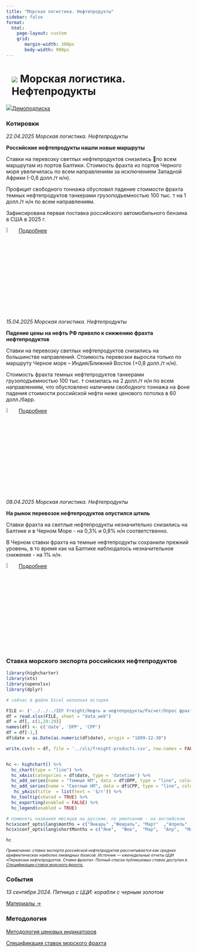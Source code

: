 ```yaml
---
title: "Морская логистика. Нефтепродукты"
sidebar: false
format: 
  html:
    page-layout: custom
    grid:
       margin-width: 300px
       body-width: 900px
---
```


# ![](../images/icon-ship.svg) Морская логистика. Нефтепродукты {.my-custom-class style="margin-left:3%;"}

![](../images/icon-subscription.svg)[Демоподписка](../demo-subscription.qmd)

::::: {.grid style="margin-left:0%"}
::: {.g-col-12 .g-col-sm-12 .g-col-xs-12 .g-col-xl-6 .g-col-md-6 .g-col-lg-6}
### Котировки

*22.04.2025 Морская логистика. Нефтепродукты*

**Российские нефтепродукты нашли новые маршруты**

Ставки на перевозку светлых нефтепродуктов снизились по всем маршрутам из портов Балтики. Стоимость фрахта из портов Черного моря увеличилась по всем направлениям за исключением Западной Африки (-0,8 долл./т н/н).

Профицит свободного тоннажа обусловил падение стоимости фрахта темных нефтепродуктов танкерами грузоподъемностью 100 тыс. т на 1 долл./т н/н по всем направлениям.

Зафиксирована первая поставка российского автомобильного бензина в США в 2025 г.

![](../images/icon-locker.svg){width="6%"} [Подробнее](../demo-subscription.qmd)

*15.04.2025 Морская логистика. Нефтепродукты*

**Падение цены на нефть РФ привело к снижению фрахта нефтепродуктов**

Ставки на перевозку светлых нефтепродуктов снизились на большинстве направлений. Стоимость перевозки выросла только по маршруту Черное море – Индия/Ближний Восток (+0,8 долл./т н/н).

Стоимость фрахта темных нефтепродуктов танкерами грузоподъемностью 100 тыс. т снизилась на 2 долл./т н/н по всем направлениям, что обусловлено наличием свободного тоннажа на фоне падения стоимости российской нефти ниже ценового потолка в 60 долл./барр.

![](../images/icon-locker.svg){width="6%"} [Подробнее](../demo-subscription.qmd)

*08.04.2025 Морская логистика. Нефтепродукты*

**На рынок перевозок нефтепродуктов опустился штиль**

Ставки фрахта на светлые нефтепродукты незначительно снизились на Балтике и в Черном Море - на 0,3% и 0,8% н/н соответственно.

В Черном ставки фрахта на темные нефтепродукты сохранили прежний уровень, в то время как на Балтике наблюдалось незначительное снижение - на 1% н/н.

![](../images/icon-locker.svg){width="6%"} [Подробнее](../demo-subscription.qmd)
:::

::: {.g-col-12 .g-col-sm-12 .g-col-xs-12 .g-col-xl-6 .g-col-md-6 .g-col-lg-6}
### Ставка морского экспорта российских нефтепродуктов

```r

library(highcharter)
library(xts)
library(openxlsx)
library(dplyr)

# сейчас в файле Excel неполная история 

FILE <- ('../../../IEF Freight/Нефть и нефтепродукты/Расчет/Опрос фрахт БД.xlsx')
df = read.xlsx(FILE, sheet = "data_web")
df = df[, c(1,28:29)]
names(df) <- c('date', 'DPP', 'CPP')
df = df[-1,]
df$date = as.Date(as.numeric(df$date), origin = "1899-12-30")

write.csv(x = df, file = '../xls/freight-products.csv', row.names = FALSE)


hc <- highchart() %>%
  hc_chart(type = "line") %>%
  hc_xAxis(categories = df$date, type = 'datetime') %>%
  hc_add_series(name = "Темные НП", data = df$DPP, type = "line", color = "#1A4AFC", marker = list(enabled = FALSE)) %>%
  hc_add_series(name = "Светлые НП", data = df$CPP, type = "line", color = "#FF7900", marker = list(enabled = FALSE)) %>%
   hc_yAxis(title  = list(text = '$/т')) %>% 
  hc_tooltip(shared = TRUE) %>%
  hc_exporting(enabled = FALSE) %>%
  hc_legend(enabled = TRUE)

# поменять названия месяцев на русские. по умолчанию - на английском
hc$x$conf_opts$lang$months = c("Январь"	,"Февраль",	"Март"	,"Апрель"	,"Май",	"Июнь", "Июль",	"Август",	"Сентябрь",	"Октябрь",	"Ноябрь",	"Декабрь")
hc$x$conf_opts$lang$shortMonths = c("Янв", 	"Фев",	"Мар",	"Апр",	"Май",	"Июн",	"Июл",	"Авг",	"Сен",	"Окт",	"Ноя",	"Дек")

hc
```

[*Примечание: ставка экспорта российской нефтепродуктов рассчитывается как среднее арифметическое наиболее ликвидных базисов. Источник — еженедельные отчеты ЦЦИ «Перевозки нефтепродуктов. Ставки фрахта». Полный список публикуемых ставок доступен в [Спецификации ставок морского фрахта.](../methodology/specs-freight.qmd)*]{style="font-size:0.75em"}

### События

*13 сентября 2024. Пятница с ЦЦИ: корабли с черным золотом*

[Материалы →](../events/2024-09-13-crude.qmd)
:::
:::::

::::: {.grid style="margin-left:0%"}
::: {.g-col-12 .g-col-sm-12 .g-col-xs-12 .g-col-xl-6 .g-col-md-6 .g-col-lg-6}
### Методология

[Методология ценовых индикаторов](../methodology/methodology-benchmark-pbc.qmd)

[Спецификация ставок морского фрахта](../methodology/specs-freight.qmd)
:::

::: {.g-col-12 .g-col-sm-12 .g-col-xs-12 .g-col-xl-6 .g-col-md-6 .g-col-lg-6}
:::
:::::
